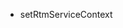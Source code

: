<PlatformWrapper platform="ios">
        
-  <Link to="{{Global.SIGNALING_API_REF_OC_ROOT}}/v1.4.0/Classes/AgoraRtmKit.html#//api/name/setRtmServiceContext:">setRtmServiceContext</Link>
</PlatformWrapper>

